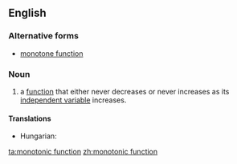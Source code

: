 ==English==

===Alternative forms===
*[[monotone function]]

===Noun===
{{en-noun}}
{{wikipedia}}

# {{mathematics}}a [[function]] that either never decreases or never increases as its [[independent variable]] increases.

====Translations====
{{trans-top|(mathematics)}}
* Hungarian: {{t|hu|monoton függvény}}
{{trans-mid}}
{{trans-bottom}}

[[ta:monotonic function]]
[[zh:monotonic function]]